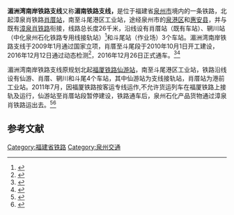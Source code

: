 {{Infobox rail system-route/sandbox
|rail_name=湄洲湾南岸铁路支线
|other_name= 湄南铁路支线
|banner_color=blue
|sec_banner_color=
|logo_filename=
|image_width=
|logo_bgcolor=
|logo_note=
|image =
|imagesize=
|caption=
|system_map=
|mapimage_width=
|map_bgcolor=
|locale={{PRC}}<br>
[[福建省|福建省]]
|service_type=货用
|start=[[肖厝站|肖厝站]]<br />[[斗尾站|斗尾站]]
|begin_operation=2016年
|end_operation=
|operation_note=
|system_length=26km
|length_in_operation=
|total_length=
|status=使用中
|line_title=线路
|lines=[[单线铁路|单线]]
|stations=3个
|route_title=线路
|main_route=
|secondary_route=
|branch_route=
|standard=国铁II级
|main_stations=[[肖厝站|肖厝站]]、斗尾站
|ridership=
|fleet_size=
|max_speed=120km/h
|track_gauge={{standard gauge}}（[[标准轨|标准轨]]）
|distance_between_mainlines=
|min_radius=
|max_grade=
|block_signal=半自动闭塞
|electrified=非电气化
|depot=
|operator=[[南昌铁路局|南昌铁路局]]
|franchise=
|hq=
|key_person=
|website=
}}

'''湄洲湾南岸铁路支线'''又称'''湄南铁路支线，'''是位于福建省[[泉州市|泉州市]]境内的一条铁路，北起漳泉肖铁路[[肖厝站|肖厝站]]，南至斗尾港区工业站，途经泉州市的[[泉港区|泉港区]]和[[惠安县|惠安县]]，并与既有[[漳泉肖铁路|漳泉肖铁路]]衔接，线路总长度26千米，沿线设有肖厝站（既有车站）、辋川站（中化泉州石化铁路专用线接轨站）<ref>{{Cite web|title=中化泉州石化开通铁路专线，助力复工复产油品供应！_政务_澎湃新闻-The Paper|url=https://www.thepaper.cn/newsDetail_forward_6276882|accessdate=2020-11-04|work=www.thepaper.cn}}</ref>和斗尾站（作业场）3个车站。湄洲湾南岸铁路支线于2009年1月通过国家立项，肖厝至斗尾段于2010年10月1日开工建设，2016年12月12日通过动态检测<ref>{{Cite web|title=湄南铁路支线泉州段 通过动态检测-图片新闻-泉州动态-政府信息公开专栏-政务公开-泉州市人民政府|url=http://www.quanzhou.gov.cn/zfb/xxgk/zfxxgkzl/qzdt/tpxw/201612/t20161215_404760.htm|accessdate=2020-11-04|work=www.quanzhou.gov.cn}}</ref>，2016年12月26日正式通车。<ref>{{Cite web|title=湄南铁路肖厝至斗尾段下月开通-泉州网|url=http://www.qzwb.com/spec/content/2016-11/26/content_5466729.htm|accessdate=2020-11-03|work=www.qzwb.com}}</ref><ref>{{Cite web|title=泉州一批重点项目集中开竣工 涵盖产业、民生等方面-泉州要闻-泉州动态-政府信息公开专栏-政务公开-泉州市人民政府|url=http://www.quanzhou.gov.cn/zfb/xxgk/zfxxgkzl/qzdt/qzyw/201612/t20161220_406137.htm|accessdate=2020-11-04|work=www.quanzhou.gov.cn|archive-date=2020-11-11|archive-url=https://web.archive.org/web/20201111033319/http://www.quanzhou.gov.cn/zfb/xxgk/zfxxgkzl/qzdt/qzyw/201612/t20161220_406137.htm|dead-url=no}}</ref>

湄洲湾南岸铁路支线原规划北起[[福厦铁路|福厦铁路]][[仙游站|仙游站]]，南至斗尾港区工业站，铁路沿线设有仙游、肖厝、辋川和斗尾4个车站，其中仙游站为支线接轨站，肖厝站为港前工业站。2011年7月，因福厦铁路按客运专线运作,不允许货运列车在福厦铁路上接轨及运行，仙游站至肖厝站段暂停建设，铁路通车后，泉州石化产品货物通过漳泉肖铁路运出去。<ref>{{Cite journal|title=福建湄洲湾铁路支线后方通道问题研究|author=朱传勇|url=https://www.cnki.com.cn/Article/CJFDTotal-GSKJ201405033.htm|journal=甘肃科技|issue=5|doi=|others=|year=2014年|volume=|page=|pmid=}}</ref><ref>{{Cite web|title=惠安：助力石化产业发展 湄南铁路支线将于年底开通 - 城事要闻 - 东南网泉州频道|url=http://qz.fjsen.com/2016-11/25/content_18758548.htm|accessdate=2020-11-04|work=qz.fjsen.com|archive-date=2016-11-26|archive-url=https://web.archive.org/web/20161126161205/http://qz.fjsen.com/2016-11/25/content_18758548.htm|dead-url=no}}</ref>

== 参考文献 ==

[[Category:福建省铁路|Category:福建省铁路]]
[[Category:泉州交通|Category:泉州交通]]